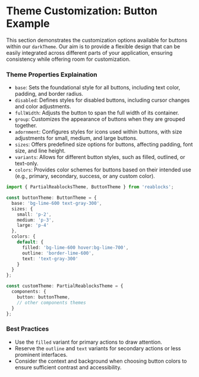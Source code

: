 # Theme Customization: Button Example

This section demonstrates the customization options available for buttons within our `darkTheme`.
Our aim is to provide a flexible design that can be easily integrated across different parts of your application, 
ensuring consistency while offering room for customization.

### Theme Properties Explaination
- `base`: Sets the foundational style for all buttons, including text color, padding, and border radius.
- `disabled`: Defines styles for disabled buttons, including cursor changes and color adjustments.
- `fullWidth`: Adjusts the button to span the full width of its container.
- `group`: Customizes the appearance of buttons when they are grouped together.
- `adornment`: Configures styles for icons used within buttons, with size adjustments for small, medium, and large buttons.
- `sizes`: Offers predefined size options for buttons, affecting padding, font size, and line height.
- `variants`: Allows for different button styles, such as filled, outlined, or text-only.
- `colors`: Provides color schemes for buttons based on their intended use (e.g., primary, secondary, success, or any custom color).

```ts
import { PartialReablocksTheme, ButtonTheme } from 'reablocks';

const buttonTheme: ButtonTheme = {
  base: 'bg-lime-600 text-gray-300',
  sizes: {
    small: 'p-2',
    medium: 'p-3',
    large: 'p-4'
  },
  colors: {
    default: {
      filled: 'bg-lime-600 hover:bg-lime-700',
      outline: 'border-lime-600',
      text: 'text-gray-300'
    }
  }
};

const customTheme: PartialReablocksTheme = {
  components: {
    button: buttonTheme,
    // other components themes
  }
};
```

### Best Practices
- Use the `filled` variant for primary actions to draw attention.
- Reserve the `outline` and `text` variants for secondary actions or less prominent interfaces.
- Consider the context and background when choosing button colors to ensure sufficient contrast and accessibility.
